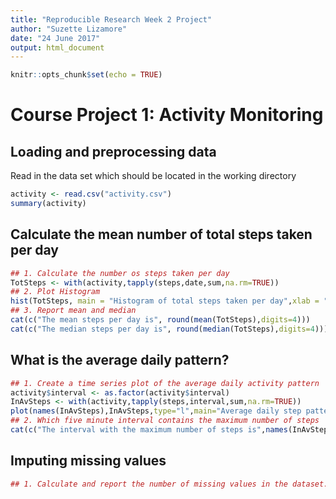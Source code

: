 ```yaml
---
title: "Reproducible Research Week 2 Project"
author: "Suzette Lizamore"
date: "24 June 2017"
output: html_document
---
```


```r
knitr::opts_chunk$set(echo = TRUE)
```

# Course Project 1: Activity Monitoring

## Loading and preprocessing data
Read in the data set which should be located in the working directory


```r
activity <- read.csv("activity.csv")
summary(activity)

```

## Calculate the mean number of total steps taken per day

```r
## 1. Calculate the number os steps taken per day
TotSteps <- with(activity,tapply(steps,date,sum,na.rm=TRUE))
## 2. Plot Histogram
hist(TotSteps, main = "Histogram of total steps taken per day",xlab = "Number of Steps")
## 3. Report mean and median
cat(c("The mean steps per day is", round(mean(TotSteps),digits=4)))
cat(c("The median steps per day is", round(median(TotSteps),digits=4)))
```

## What is the average daily pattern?

```r
## 1. Create a time series plot of the average daily activity pattern
activity$interval <- as.factor(activity$interval)
InAvSteps <- with(activity,tapply(steps,interval,sum,na.rm=TRUE))
plot(names(InAvSteps),InAvSteps,type="l",main="Average daily step pattern",xlab="Time of Day",ylab="Average number of steps")
## 2. Which five minute interval contains the maximum number of steps
cat(c("The interval with the maximum number of steps is",names(InAvSteps[InAvSteps==max(InAvSteps)]), "with", max(InAvSteps),"steps"))
```

## Imputing missing values

```r
## 1. Calculate and report the number of missing values in the dataset.

```
